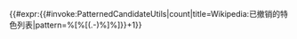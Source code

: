 {{#expr:{{#invoke:PatternedCandidateUtils|count|title=Wikipedia:已撤销的特色列表|pattern=%[%[(.-)%]%]}}+1}}<noinclude>
{{pp-template}}
[[Category:條目訊息模板|{{PAGENAME}}]]
</noinclude>